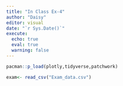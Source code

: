 ```yaml
---
title: "In Class Ex-4"
author: "Daisy"
editor: visual
date: "`r Sys.Date()`"
execute: 
  echo: true  
  eval: true
  warning: false
---
```


```r
pacman::p_load(plotly,tidyverse,patchwork)
```

```r
exam<- read_csv("Exam_data.csv")
```
